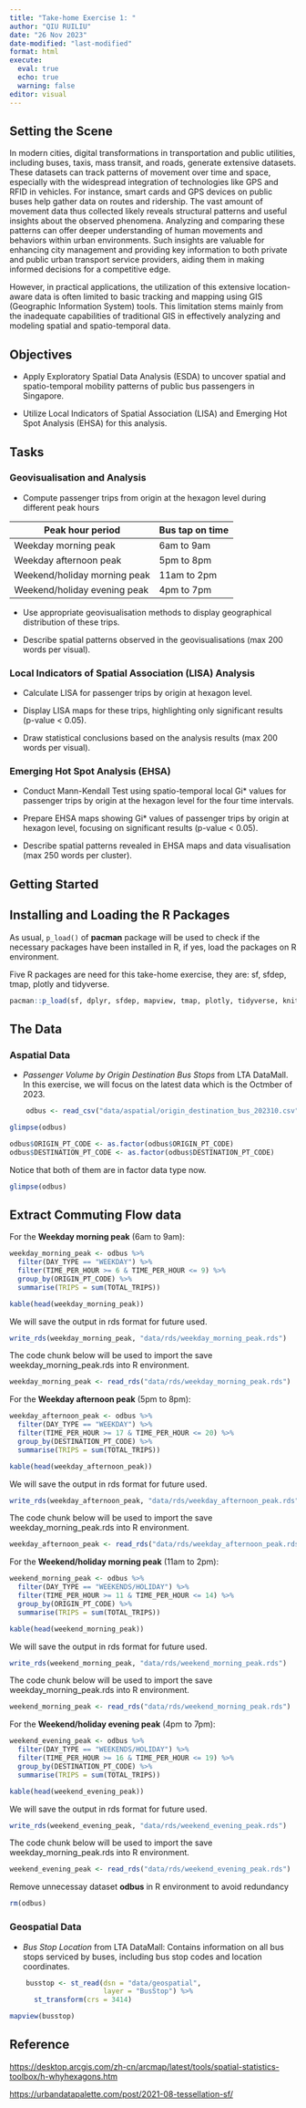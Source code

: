 ```yaml
---
title: "Take-home Exercise 1: "
author: "QIU RUILIU"
date: "26 Nov 2023"
date-modified: "last-modified"
format: html
execute: 
  eval: true
  echo: true
  warning: false
editor: visual
---
```


## **Setting the Scene**

In modern cities, digital transformations in transportation and public utilities, including buses, taxis, mass transit, and roads, generate extensive datasets. These datasets can track patterns of movement over time and space, especially with the widespread integration of technologies like GPS and RFID in vehicles. For instance, smart cards and GPS devices on public buses help gather data on routes and ridership. The vast amount of movement data thus collected likely reveals structural patterns and useful insights about the observed phenomena. Analyzing and comparing these patterns can offer deeper understanding of human movements and behaviors within urban environments. Such insights are valuable for enhancing city management and providing key information to both private and public urban transport service providers, aiding them in making informed decisions for a competitive edge.

However, in practical applications, the utilization of this extensive location-aware data is often limited to basic tracking and mapping using GIS (Geographic Information System) tools. This limitation stems mainly from the inadequate capabilities of traditional GIS in effectively analyzing and modeling spatial and spatio-temporal data.

## Objectives

-   Apply Exploratory Spatial Data Analysis (ESDA) to uncover spatial and spatio-temporal mobility patterns of public bus passengers in Singapore.

-   Utilize Local Indicators of Spatial Association (LISA) and Emerging Hot Spot Analysis (EHSA) for this analysis.

## Tasks

### Geovisualisation and Analysis

-   Compute passenger trips from origin at the hexagon level during different peak hours

| Peak hour period             | Bus tap on time |
|------------------------------|-----------------|
| Weekday morning peak         | 6am to 9am      |
| Weekday afternoon peak       | 5pm to 8pm      |
| Weekend/holiday morning peak | 11am to 2pm     |
| Weekend/holiday evening peak | 4pm to 7pm      |

-   Use appropriate geovisualisation methods to display geographical distribution of these trips.

-   Describe spatial patterns observed in the geovisualisations (max 200 words per visual).

### Local Indicators of Spatial Association (LISA) Analysis

-   Calculate LISA for passenger trips by origin at hexagon level.

-   Display LISA maps for these trips, highlighting only significant results (p-value \< 0.05).

-   Draw statistical conclusions based on the analysis results (max 200 words per visual).

### Emerging Hot Spot Analysis (EHSA)

-   Conduct Mann-Kendall Test using spatio-temporal local Gi\* values for passenger trips by origin at the hexagon level for the four time intervals.

-   Prepare EHSA maps showing Gi\* values of passenger trips by origin at hexagon level, focusing on significant results (p-value \< 0.05).

-   Describe spatial patterns revealed in EHSA maps and data visualisation (max 250 words per cluster).

## Getting Started

## **Installing and Loading the R Packages**

As usual, `p_load()` of **pacman** package will be used to check if the necessary packages have been installed in R, if yes, load the packages on R environment.

Five R packages are need for this take-home exercise, they are: sf, sfdep, tmap, plotly and tidyverse.

```r
pacman::p_load(sf, dplyr, sfdep, mapview, tmap, plotly, tidyverse, knitr, ggplot2)
```

## **The Data**

### Aspatial Data

-   *Passenger Volume by Origin Destination Bus Stops* from LTA DataMall. In this exercise, we will focus on the latest data which is the Octmber of 2023.

```r
    odbus <- read_csv("data/aspatial/origin_destination_bus_202310.csv")
```

```r
glimpse(odbus)
```

```r
odbus$ORIGIN_PT_CODE <- as.factor(odbus$ORIGIN_PT_CODE)
odbus$DESTINATION_PT_CODE <- as.factor(odbus$DESTINATION_PT_CODE)
```

Notice that both of them are in factor data type now.

```r
glimpse(odbus)
```

## **Extract Commuting Flow data**

For the **Weekday morning peak** (6am to 9am):

```r
weekday_morning_peak <- odbus %>%
  filter(DAY_TYPE == "WEEKDAY") %>%
  filter(TIME_PER_HOUR >= 6 & TIME_PER_HOUR <= 9) %>%
  group_by(ORIGIN_PT_CODE) %>%
  summarise(TRIPS = sum(TOTAL_TRIPS))
```

```r
kable(head(weekday_morning_peak))
```

We will save the output in rds format for future used.

```r
write_rds(weekday_morning_peak, "data/rds/weekday_morning_peak.rds")
```

The code chunk below will be used to import the save weekday_morning_peak.rds into R environment.

```r
weekday_morning_peak <- read_rds("data/rds/weekday_morning_peak.rds")
```

For the **Weekday afternoon peak** (5pm to 8pm):

```r
weekday_afternoon_peak <- odbus %>%
  filter(DAY_TYPE == "WEEKDAY") %>%
  filter(TIME_PER_HOUR >= 17 & TIME_PER_HOUR <= 20) %>%
  group_by(DESTINATION_PT_CODE) %>%
  summarise(TRIPS = sum(TOTAL_TRIPS))
```

```r
kable(head(weekday_afternoon_peak))
```

We will save the output in rds format for future used.

```r
write_rds(weekday_afternoon_peak, "data/rds/weekday_afternoon_peak.rds")
```

The code chunk below will be used to import the save weekday_morning_peak.rds into R environment.

```r
weekday_afternoon_peak <- read_rds("data/rds/weekday_afternoon_peak.rds")
```

For the **Weekend/holiday morning peak** (11am to 2pm):

```r
weekend_morning_peak <- odbus %>%
  filter(DAY_TYPE == "WEEKENDS/HOLIDAY") %>%
  filter(TIME_PER_HOUR >= 11 & TIME_PER_HOUR <= 14) %>%
  group_by(ORIGIN_PT_CODE) %>%
  summarise(TRIPS = sum(TOTAL_TRIPS))
```

```r
kable(head(weekend_morning_peak))
```

We will save the output in rds format for future used.

```r
write_rds(weekend_morning_peak, "data/rds/weekend_morning_peak.rds")
```

The code chunk below will be used to import the save weekday_morning_peak.rds into R environment.

```r
weekend_morning_peak <- read_rds("data/rds/weekend_morning_peak.rds")
```

For the **Weekend/holiday evening peak** (4pm to 7pm):

```r
weekend_evening_peak <- odbus %>%
  filter(DAY_TYPE == "WEEKENDS/HOLIDAY") %>%
  filter(TIME_PER_HOUR >= 16 & TIME_PER_HOUR <= 19) %>%
  group_by(DESTINATION_PT_CODE) %>%
  summarise(TRIPS = sum(TOTAL_TRIPS))
```

```r
kable(head(weekend_evening_peak))
```

We will save the output in rds format for future used.

```r
write_rds(weekend_evening_peak, "data/rds/weekend_evening_peak.rds")
```

The code chunk below will be used to import the save weekday_morning_peak.rds into R environment.

```r
weekend_evening_peak <- read_rds("data/rds/weekend_evening_peak.rds")
```

Remove unnecessay dataset **odbus** in R environment to avoid redundancy

```r
rm(odbus)
```

### Geospatial Data

-   *Bus Stop Location* from LTA DataMall: Contains information on all bus stops serviced by buses, including bus stop codes and location coordinates.

```r
    busstop <- st_read(dsn = "data/geospatial",
                       layer = "BusStop") %>%
      st_transform(crs = 3414)
```

```r
mapview(busstop)
```

## Reference

<https://desktop.arcgis.com/zh-cn/arcmap/latest/tools/spatial-statistics-toolbox/h-whyhexagons.htm>

<https://urbandatapalette.com/post/2021-08-tessellation-sf/>
